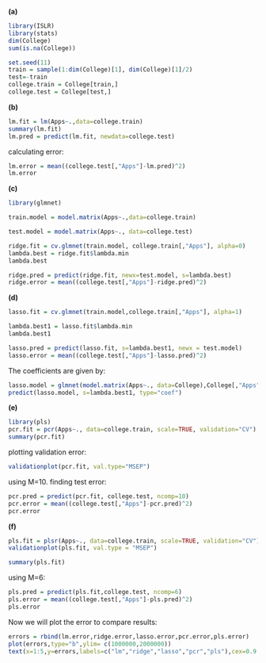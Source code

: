 **(a)**
```{r}
library(ISLR)
library(stats)
dim(College)
sum(is.na(College))
```
```{r}
set.seed(11)
train = sample(1:dim(College)[1], dim(College)[1]/2)
test=-train
college.train = College[train,]
college.test = College[test,]
```

**(b)**
```{r}
lm.fit = lm(Apps~.,data=college.train)
summary(lm.fit)
lm.pred = predict(lm.fit, newdata=college.test)
```
calculating error:
```{r}
lm.error = mean((college.test[,"Apps"]-lm.pred)^2)
lm.error
```

**(c)**
```{r}
library(glmnet)
```

```{r}
train.model = model.matrix(Apps~.,data=college.train)

test.model = model.matrix(Apps~., data=college.test)
```

```{r}
ridge.fit = cv.glmnet(train.model, college.train[,"Apps"], alpha=0)
lambda.best = ridge.fit$lambda.min
lambda.best
```
```{r}
ridge.pred = predict(ridge.fit, newx=test.model, s=lambda.best)
ridge.error = mean((college.test[,"Apps"]-ridge.pred)^2)
```

**(d)**
```{r}
lasso.fit = cv.glmnet(train.model,college.train[,"Apps"], alpha=1)

lambda.best1 = lasso.fit$lambda.min
lambda.best1
```

```{r}
lasso.pred = predict(lasso.fit, s=lambda.best1, newx = test.model)
lasso.error = mean((college.test[,"Apps"]-lasso.pred)^2)
```

The coefficients are given by:

```{r}
lasso.model = glmnet(model.matrix(Apps~., data=College),College[,"Apps"], alpha=1)
predict(lasso.model, s=lambda.best1, type="coef")
```

**(e)**

```{r}
library(pls)
pcr.fit = pcr(Apps~., data=college.train, scale=TRUE, validation="CV")
summary(pcr.fit)
```

plotting validation error:

```{r}
validationplot(pcr.fit, val.type="MSEP")
```
using M=10. finding test error:

```{r}
pcr.pred = predict(pcr.fit, college.test, ncomp=10)
pcr.error = mean((college.test[,"Apps"]-pcr.pred)^2)
pcr.error
```

**(f)**
```{r}
pls.fit = plsr(Apps~., data=college.train, scale=TRUE, validation="CV")
validationplot(pls.fit, val.type = "MSEP")
```

```{r}
summary(pls.fit)
```
 using M=6:
 
```{r}
pls.pred = predict(pls.fit,college.test, ncomp=6)
pls.error = mean((college.test[,"Apps"]-pls.pred)^2)
pls.error
```
 
 Now we will plot the error to compare results:
```{r}
errors = rbind(lm.error,ridge.error,lasso.error,pcr.error,pls.error)
plot(errors,type="b",ylim= c(1000000,2000000))
text(x=1:5,y=errors,labels=c("lm","ridge","lasso","pcr","pls"),cex=0.9,pos=3)
```
